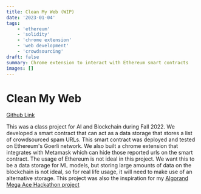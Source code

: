 ```yaml
---
title: Clean My Web (WIP)
date: '2023-01-04'
tags: 
    - 'ethereum'
    - 'solidity'
    - 'chrome extension' 
    - 'web development'
    - 'crowdsourcing'
draft: false
summary: Chrome extension to interact with Ethereum smart contracts
images: []
---
```


# Clean My Web

[Github Link](https://github.com/AI-and-Blockchain/F22_Web_Spam_Cleanup)

This was a class project for AI and Blockchain during Fall 2022.
We developed a smart contract that can act as a data storage that stores a list of crowdsourced spam URLs. This smart contract was deployed and tested on Ethereum's Goerli network.
We also built a chrome extension that integrates with Metamask which can hide those reported urls on the smart contract.
The usage of Ethereum is not ideal in this project. 
We want this to be a data storage for ML models, but storing large amounts of data on the blockchain is not ideal, so for real life usage, it will need to make use of an alternative storage.
This project was also the inspiration for my [Algorand Mega Ace Hackathon project](/blog/mega-ace-hackathon)
